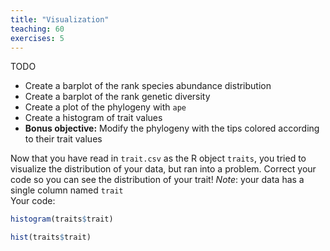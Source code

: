 ```yaml
---
title: "Visualization"
teaching: 60
exercises: 5
---
```


:::::::::::::::::::::::::::::::::::::: questions 

TODO

::::::::::::::::::::::::::::::::::::::::::::::::

::::::::::::::::::::::::::::::::::::: objectives

* Create a barplot of the rank species abundance distribution
* Create a barplot of the rank genetic diversity
* Create a plot of the phylogeny with `ape`
* Create a histogram of trait values
* **Bonus objective:** Modify the phylogeny with the tips colored according to their trait values

::::::::::::::::::::::::::::::::::::::::::::::::




:::::::::::::::::::::::::::::::::::::: challenge 

Now that you have read in `trait.csv` as the R object `traits`, you tried to visualize the distribution of your data, but ran into a problem. Correct your code so you can see the distribution of your trait! *Note*: your data has a single column named `trait`  
Your code:  
```r
histogram(traits$trait)
```

::::::::::::::::::: solution

```r
hist(traits$trait)
```
:::::::::::::::::::::::::::::

::::::::::::::::::::::::::::::::::::::::::::::::

